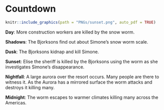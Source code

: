 # Countdown

```r
knitr::include_graphics(path = "PNGs/sunset.png", auto_pdf = TRUE)
``` 

__Day__: More construction workers are killed by the snow worm.

__Shadows__: The Bjorksons find out about Simone's snow worm scale.

__Dusk__: The Bjorksons kidnap and kill Simone.

__Sunset__: Elise the sheriff is killed by the Bjorksons using the worm as she investigates Simone's disappearance.

__Nightfall__: A large aurora over the resort occurs. Many people are there to witness it. As the Aurora has a mirrored surface the worm attacks and destroys it killing many.

__Midnight__: The worm escapes to warmer climates killing many across the Americas.